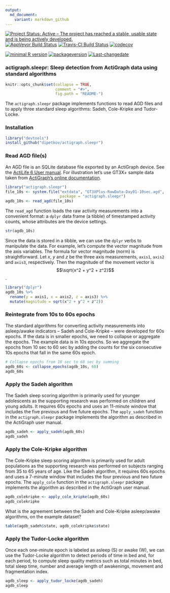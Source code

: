 ```yaml
---
output:
  md_document:
    variant: markdown_github
---
```

[![Project Status: Active – The project has reached a stable, usable state and is being actively developed.](http://www.repostatus.org/badges/latest/active.svg)](http://www.repostatus.org/#active)
[![AppVeyor Build Status](https://ci.appveyor.com/api/projects/status/github/dipetkov/actigraph.sleepr?branch=master&svg=true)](https://ci.appveyor.com/project/dipetkov/actigraph.sleepr)
[![Travis-CI Build Status](https://travis-ci.org/dipetkov/actigraph.sleepr.svg?branch=master)](https://travis-ci.org/dipetkov/actigraph.sleepr)
[![codecov](https://codecov.io/gh/dipetkov/actigraph.sleepr/branch/master/graph/badge.svg)](https://codecov.io/gh/dipetkov/actigraph.sleepr)

[![minimal R version](https://img.shields.io/badge/R%3E%3D-3.2.4-6666ff.svg)](https://cran.r-project.org/)
[![packageversion](https://img.shields.io/badge/Package%20version-0.1.0-orange.svg?style=flat-square)](commits/master)
[![Last-changedate](https://img.shields.io/badge/last%20change-`r gsub('-', '--', Sys.Date())`-yellowgreen.svg)](/commits/master)

<!-- README.md is generated from README.Rmd. Please edit that file -->

### actigraph.sleepr: Sleep detection from ActiGraph data using standard algorithms

```r
knitr::opts_chunk$set(collapse = TRUE, 
                      comment = "#>",
                      fig.path = "README-")
```

The `actigraph.sleepr` package implements functions to read AGD files and to apply three standard sleep algorithms: Sadeh, Cole-Kripke and Tudor-Locke.

### Installation

```r
library("devtools")
install_github("dipetkov/actigraph.sleepr")
```

### Read AGD file(s)

An AGD file is an SQLite database file exported by an ActiGraph device. See the [ActiLife 6 User manual](http://actigraphcorp.com/support/manuals/actilife-6-manual/). For illustration let's use GT3X+ sample data taken from [ActiGraph's online documentation](https://actigraph.desk.com).

```r
library("actigraph.sleepr")
file_10s <- system.file("extdata", "GT3XPlus-RawData-Day01-10sec.agd",
                        package = "actigraph.sleepr")
agdb_10s <- read_agd(file_10s)
```

The `read_agd` function loads the raw activity measurements into a convenient format: a `dplyr` data frame (a tibble) of timestamped activity counts, whose attributes are the device settings.

```r
str(agdb_10s)
```

Since the data is stored in a tibble, we can use the `dplyr` verbs to manipulate the data. For example, let's compute the vector magnitude from the axis variables. The formula for vector magnitude (norm) is straightforward. Let $x$, $y$ and $z$ be the three axis measurements, `axis1`, `axis2` and `axis3`, respectively. Then the magnitude of the movement vector is $$\sqrt{x^2 + y^2 + z^2}$$.

```r
library("dplyr")
agdb_10s %>%
  rename(y = axis1, x = axis2, z = axis3) %>%
  mutate(magnitude = sqrt(x^2 + y^2 + z^2))
```

### Reintegrate from 10s to 60s epochs

The standard algorithms for converting activity measurements into asleep/awake indicators -- Sadeh and Cole-Kripke -- were developed for 60s epochs. If the data is in smaller epochs, we need to collapse or aggregate the epochs. The example data is in 10s epochs. So we aggregate the epochs from 10 sec to 60 sec by adding the counts for the six consecutive 10s epochs that fall in the same 60s epoch.

```r
# Collapse epochs from 10 sec to 60 sec by summing
agdb_60s <- collapse_epochs(agdb_10s, 60)
agdb_60s
```

### Apply the Sadeh algorithm

The Sadeh sleep scoring algorithm is primarily used for younger adolescents as the supporting research was performed on children and young adults. It requires 60s epochs and uses an 11-minute window that includes the five previous and five future epochs. The `apply_sadeh` function in the `actigraph.sleepr` package implements the algorithm as described in the ActiGraph user manual.

```r
agdb_sadeh <- apply_sadeh(agdb_60s)
agdb_sadeh
```

### Apply the Cole-Kripke algorithm

The Cole-Kripke sleep scoring algorithm is primarily used for adult populations as the supporting research was performed on subjects ranging from 35 to 65 years of age. Like the Sadeh algorithm, it requires 60s epochs and uses a 7-minute window that includes the four previous and two future epochs. The `apply_cole` function in the `actigraph.sleepr` package implements the algorithm as described in the ActiGraph user manual.

```r
agdb_colekripke <- apply_cole_kripke(agdb_60s)
agdb_colekripke
```

What is the agreement between the Sadeh and Cole-Kripke asleep/awake algorithms, on the example dataset?

```r
table(agdb_sadeh$state, agdb_colekripke$state)
```

### Apply the Tudor-Locke algorithm

Once each one-minute epoch is labeled as asleep (S) or awake (W), we can use the Tudor-Locke algorithm to detect periods of time in bed and, for each period, to compute sleep quality metrics such as total minutes in bed, total sleep time, number and average length of awakenings, movement and fragmentation index.

```r
agdb_sleep <- apply_tudor_locke(agdb_sadeh)
agdb_sleep
```
